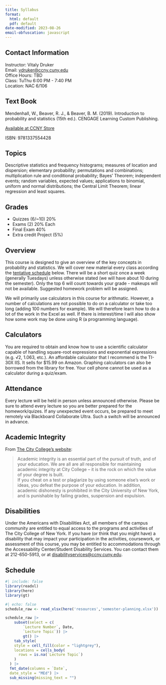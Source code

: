 ```yaml
---
title: Syllabus
format: 
  html: default
  pdf: default
date-modified: 2023-08-26
email-obfuscation: javascript
---
```


## Contact Information

Instructor: Vitaly Druker  <br>
Email:  [vdruker@ccny.cuny.edu](mailto:vdruker@ccny.cuny.edu) <br> 
Office Hours:  TBD <br>
Class: TuThu 6:00 PM - 7:40 PM <br>
Location: NAC 6/106

## Text Book

Mendenhall, W., Beaver, R. J., & Beaver, B. M. (2019). Introduction to probability and statistics (15th ed.). CENGAGE Learning Custom Publishing.

[Available at CCNY Store](https://ccny.textbookx.com/institutional/?action=browse#books/3838149)

ISBN: 9781337554428

## Topics

Descriptive statistics and frequency histograms; measures of location and dispersion; elementary probability; permutations and combinations; multiplication rule and conditional probability; Bayes’ Theorem; independent events; random variables, expected values; applications to binomial, uniform and normal distributions; the Central Limit Theorem; linear regression and least squares.

## Grades

- Quizzes (6/~10) 20%
- Exams (2) 20% Each
- Final Exam 40%
- Extra credit Project (5%)

## Overview

This course is designed to give an overview of the key concepts in probability and statistics. We will cover new material every class according the [tentative schedule](#schedule) below. There will be a short quiz once a week (generally Tuesdays) unless otherwise stated (we will have about 10 during the semester). Only the top 6 will count towards your grade - makeups will not be available.
Suggested homework problem will be assigned.

We will primarily use calculators in this course for arithmatic. However, a number of calculations are not possible to do on a calculator or take too long (adding 100 numbers for example). We will therefore learn how to do a lot of the work in the Excel as well. If there is interest/time I will also show how some work may be done using R (a programming language).

## Calculators

You are required to obtain and know how to use a scientific calculator capable of handling
square-root expressions and exponential expressions (e.g. √2, 1.063, etc.). An affordable calculator that I recommend is the TI-30X IIS. It sells for $15.99 on Amazon. Graphing calculators can also be borrowed from the library for free. Your cell phone cannot be used as a calculator during a quiz/exam.

## Attendance

Every lecture will be held in person unless announced otherwise. Please be sure to attend every lecture so you are better prepared for the homework/quizes. If any unexpected event occurs, be prepared to meet remotely via Blackboard Collaborate Ultra. Such a switch will be announced in advance.

## Academic Integrity

From [The City College’s website](https://www.ccny.cuny.edu/about/integrity):

> Academic integrity is an essential part of the pursuit of truth, and of your education. We are all are all responsible for maintaining academic integrity at City College – it is the rock on which the value of your degree is built. <br> 
If you cheat on a test or plagiarize by using someone else’s work or ideas, you defeat the purpose of your education. In addition, academic dishonesty is prohibited in the City University of New York, and is punishable by failing grades, suspension and expulsion.

## Disabilities

Under the Americans with Disabilities Act, all members of the campus community are entitled to equal access to the programs and activities of The City College of New York. If you have (or think that you might have) a disability that may impact your participation in the activities, coursework, or assessment of this course, you may be entitled to accommodations through the Accessability Center/Student Disability Services. You can contact them at 212-650-5913, or at [disabilityservices@ccny.cuny.edu](mailto:disabilityservices@ccny.cuny.edu).

## Schedule

```r
#| include: false
library(readxl)
library(here)
library(gt)
```

```r
#| echo: false
schedule_raw <- read_xlsx(here('resources','semester-planning.xlsx'))

schedule_raw |> 
    subset(select = c(
        `Lecture Number`, Date, 
        `Lecture Topic`)) |> 
        gt() |> 
    tab_style(
    style = cell_fill(color = "lightgrey"),
    locations = cells_body(
      rows = is.na(`Lecture Topic`)
    )
  ) |> 
  fmt_date(columns = `Date`,
  date_style = "MEd") |>  
  sub_missing(missing_text = "")
```
